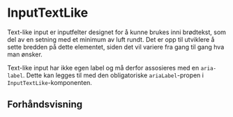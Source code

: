 
<Meta of={InputTextLikeStories} />

# InputTextLike

Text-like input er inputfelter designet for å kunne brukes inni brødtekst, som del av en setning med et minimum av luft rundt.
Det er opp til utviklere å sette bredden på dette elementet, siden det vil variere fra gang til gang hva man ønsker.

Text-like input har ikke egen label og må derfor assosieres med en `aria-label`. Dette kan legges til med den obligatoriske `ariaLabel`-propen i `InputTextLike`-komponenten.

## Forhåndsvisning

<Canvas of={InputTextLikeStories.Standard} />
<Controls of={InputTextLikeStories.Standard} />
